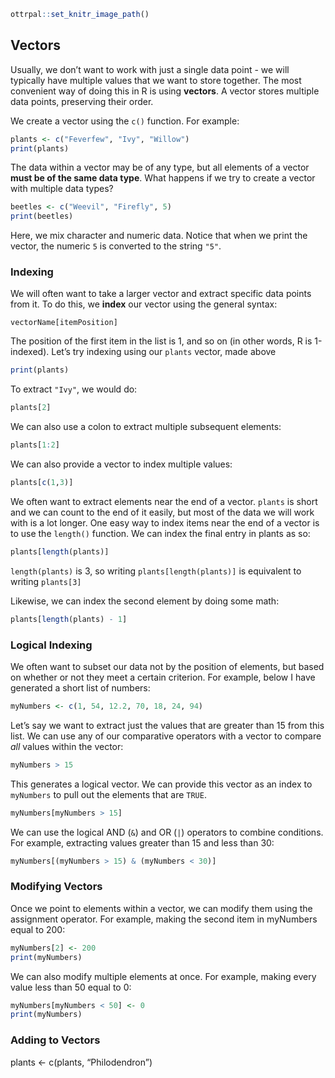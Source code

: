 ```r
ottrpal::set_knitr_image_path()
```

## Vectors

Usually, we don't want to work with just a single data point - we will typically have multiple values that we want to store together. The most convenient way of doing this in R is using **vectors**. A vector stores multiple data points, preserving their order. 

We create a vector using the `c()` function. For example: 

```r
plants <- c("Feverfew", "Ivy", "Willow")
print(plants)
```

The data within a vector may be of any type, but all elements of a vector **must be of the same data type**. What happens if we try to create a vector with multiple data types? 

```r
beetles <- c("Weevil", "Firefly", 5)
print(beetles)
```

Here, we mix character and numeric data. Notice that when we print the vector, the numeric `5` is converted to the string `"5"`.

### Indexing

We will often want to take a larger vector and extract specific data points from it. To do this, we **index** our vector using the general syntax: 

`vectorName[itemPosition]`

The position of the first item in the list is 1, and so on (in other words, R is 1-indexed). Let's try indexing using our `plants` vector, made above

```r
print(plants)
```

To extract `"Ivy"`, we would do:

```r
plants[2]
```

We can also use a colon to extract multiple subsequent elements:

```r
plants[1:2]
```

We can also provide a vector to index multiple values:

```r
plants[c(1,3)]
```

We often want to extract elements near the end of a vector. `plants` is short and we can count to the end of it easily, but most of the data we will work with is a lot longer. One easy way to index items near the end of a vector is to use the `length()` function. We can index the final entry in plants as so:

```r
plants[length(plants)]
```

`length(plants)` is 3, so writing `plants[length(plants)]` is equivalent to writing `plants[3]`

Likewise, we can index the second element by doing some math: 

```r
plants[length(plants) - 1]
```

### Logical Indexing

We often want to subset our data not by the position of elements, but based on whether or not they meet a certain criterion. For example, below I have generated a short list of numbers:

```r
myNumbers <- c(1, 54, 12.2, 70, 18, 24, 94)
```

Let's say we want to extract just the values that are greater than 15 from this list. We can use any of our comparative operators with a vector to compare *all* values within the vector:

```r
myNumbers > 15
```

This generates a logical vector. We can provide this vector as an index to `myNumbers` to pull out the elements that are `TRUE`.

```r
myNumbers[myNumbers > 15]
```

We can use the logical AND (`&`) and OR (`|`) operators to combine conditions. For example, extracting values greater than 15 and less than 30: 

```r
myNumbers[(myNumbers > 15) & (myNumbers < 30)]
```

### Modifying Vectors

Once we point to elements within a vector, we can modify them using the assignment operator. For example, making the second item in myNumbers equal to 200:

```r
myNumbers[2] <- 200
print(myNumbers)
```

We can also modify multiple elements at once. For example, making every value less than 50 equal to 0:

```r
myNumbers[myNumbers < 50] <- 0
print(myNumbers)
```

### Adding to Vectors


plants <- c(plants, "Philodendron")




